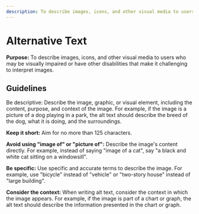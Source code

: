 ```yaml
---
description: To describe images, icons, and other visual media to users who may be visually impaired or have other disabilities that make it challenging to interpret images.
---
```


# Alternative Text

**Purpose:** To describe images, icons, and other visual media to users who may be visually impaired or have other disabilities that make it challenging to interpret images.

## Guidelines

Be descriptive: Describe the image, graphic, or visual element, including the content, purpose, and context of the image. For example, if the image is a picture of a dog playing in a park, the alt text should describe the breed of the dog, what it is doing, and the surroundings.

**Keep it short:** Aim for no more than 125 characters.

**Avoid using "image of" or "picture of":** Describe the image's content directly. For example, instead of saying "image of a cat", say "a black and white cat sitting on a windowsill".

**Be specific:** Use specific and accurate terms to describe the image. For example, use "bicycle" instead of "vehicle" or "two-story house" instead of "large building".

**Consider the context:** When writing alt text, consider the context in which the image appears. For example, if the image is part of a chart or graph, the alt text should describe the information presented in the chart or graph.